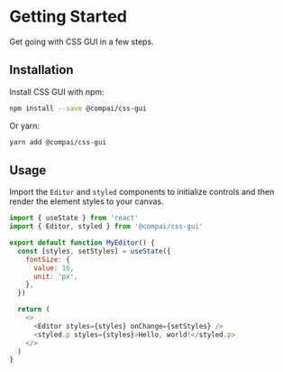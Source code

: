 
# Getting Started

<FirstParagraph>

Get going with CSS GUI in a few steps.

</FirstParagraph>

## Installation

Install CSS GUI with npm:

```sh
npm install --save @compai/css-gui
```

Or yarn:

```sh
yarn add @compai/css-gui
```

## Usage

Import the `Editor` and `styled` components to initialize controls
and then render the element styles to your canvas.

```js
import { useState } from 'react'
import { Editor, styled } from '@compai/css-gui'

export default function MyEditor() {
  const [styles, setStyles] = useState({
    fontSize: {
      value: 16,
      unit: 'px',
    },
  })

  return (
    <>
      <Editor styles={styles} onChange={setStyles} />
      <styled.p styles={styles}>Hello, world!</styled.p>
    </>
  )
}
```

